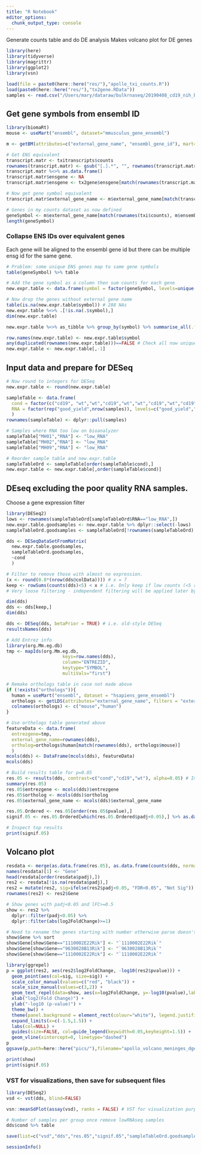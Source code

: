```yaml
---
title: "R Notebook"
editor_options:
  chunk_output_type: console
---
```


Generate counts table and do DE analysis
Makes volcano plot for DE genes

```r
library(here)
library(tidyverse)
library(magrittr)
library(ggplot2)
library(vsn)

load(file = paste0(here::here("res/"),"apollo_txi_counts.R"))
load(paste0(here::here("res/"),"tx2gene.RData"))
samples <- read.csv("/Users/mary/dataraw/bulkrnaseq/20190408_cd19_nih_bulk_rnaseq/samples.txt", header=F)
```

## Get gene symbols from ensembl ID
```r
library(biomaRt)
mouse <- useMart("ensembl", dataset="mmusculus_gene_ensembl")

m <- getBM(attributes=c("external_gene_name", "ensembl_gene_id"), mart=mouse) 

# Get ENS equivalent
transcript.matr <- txitranscripts$counts
rownames(transcript.matr) <- gsub("[.].*", "", rownames(transcript.matr))
transcript.matr %<>% as.data.frame()
transcript.matr$ensgene <- NA
transcript.matr$ensgene <- tx2gene$ensgene[match(rownames(transcript.matr),tx2gene$enstranscript)]

# Now get gene symbol equivalent
transcript.matr$external_gene_name <- m$external_gene_name[match(transcript.matr$ensgene, m$ensembl_gene_id)]

# Genes in my counts dataset as now defined
geneSymbol <- m$external_gene_name[match(rownames(txi$counts), m$ensembl_gene_id)] 
length(geneSymbol) 

```

### Collapse ENS IDs over equivalent genes 
Each gene will be aligned to the ensembl gene id but there can be multiple ensg id for the same gene.
```r

# Problem: some unique ENS genes map to same gene symbols
table(geneSymbol) %>% table

# Add the gene symbol as a column then sum counts for each gene
new.expr.table <- data.frame(symbol = factor(geneSymbol, levels=unique(geneSymbol)), txi$counts)

# Now drop the genes without external gene name
table(is.na(new.expr.table$symbol)) # 288 NAs
new.expr.table %<>% .[!is.na(.$symbol),]
dim(new.expr.table) 

new.expr.table %<>% as_tibble %>% group_by(symbol) %>% summarise_all(.funs=sum) %>% as.data.frame 

row.names(new.expr.table) <- new.expr.table$symbol
any(duplicated(rownames(new.expr.table)))==FALSE # Check all now unique
new.expr.table <- new.expr.table[,-1]

```


## Input data and prepare for DESeq
```r

# Now round to integers for DESeq
new.expr.table <- round(new.expr.table)

sampleTable <- data.frame(
  cond = factor(c("cd19", "wt","wt","cd19","wt","wt","cd19","wt","cd19","cd19","cd19","wt"), levels=c("wt","cd19"), ordered=F),
  RNA = factor(rep("good_yield",nrow(samples)), levels=c("good_yield","low_RNA"), ordered = F)
  )
rownames(sampleTable) <- dplyr::pull(samples)

# Samples where RNA too low on bioanalyzer
sampleTable["MH01","RNA"] <- "low_RNA"
sampleTable["MH02","RNA"] <- "low_RNA"
sampleTable["MH09","RNA"] <- "low_RNA"

# Reorder sample table and new.expr.table
sampleTableOrd <- sampleTable[order(sampleTable$cond),]
new.expr.table <- new.expr.table[,order(sampleTable$cond)]

```


## DEseq excluding the poor quality RNA samples. 
Choose a gene expression filter
```r
library(DESeq2)
lows <- rownames(sampleTableOrd[sampleTableOrd$RNA=="low_RNA",])
new.expr.table.goodsamples <- new.expr.table %>% dplyr::select(-lows)
sampleTableOrd.goodsamples <- sampleTableOrd[!rownames(sampleTableOrd) %in% lows,]

dds <- DESeqDataSetFromMatrix(
  new.expr.table.goodsamples, 
  sampleTableOrd.goodsamples,
  ~cond
  )

# Filter to remove those with almost no expression. 
(x <- round(0.8*(nrow(dds@colData)))) # x = 7
keep <- rowSums(counts(dds)<5) < x # i.e. Only keep if low counts (<5 reads) in <~80% of samples 
# Very loose filtering - independent filtering will be applied later by DESeq2

dim(dds) 
dds <- dds[keep,]
dim(dds) 

dds <- DESeq(dds, betaPrior = TRUE) # i.e. old-style DESeq
resultsNames(dds)

# Add Entrez info 
library(org.Mm.eg.db)
tmp <- mapIds(org.Mm.eg.db,
                     keys=row.names(dds),
                     column="ENTREZID",
                     keytype="SYMBOL",
                     multiVals="first")

# Remake orthologs table in case not made above
if (!exists("orthologs")){
  human = useMart("ensembl", dataset = "hsapiens_gene_ensembl") 
  orthologs <- getLDS(attributes="external_gene_name", filters = "external_gene_name", values=row.names(dds), mart=mouse, attributesL="hgnc_symbol", martL=human, verbose = FALSE, uniqueRows = FALSE, bmHeader=TRUE) 
  colnames(orthologs) <- c("mouse","human") 
}

# Use orthologs table generated above
featureData <- data.frame(
  entrezgene=tmp, 
  external_gene_name=rownames(dds),
  ortholog=orthologs$human[match(rownames(dds), orthologs$mouse)]
  )
mcols(dds) <- DataFrame(mcols(dds), featureData)
mcols(dds)

# Build results table for p=0.05
res.05 <- results(dds, contrast=c("cond","cd19","wt"), alpha=0.05) # Important to specify alpha here so that the independent filtering is done correctly. 
summary(res.05) 
res.05$entrezgene <- mcols(dds)$entrezgene
res.05$ortholog <- mcols(dds)$ortholog
res.05$external_gene_name <- mcols(dds)$external_gene_name

res.05.Ordered <- res.05[order(res.05$pvalue),]
signif.05 <- res.05.Ordered[which(res.05.Ordered$padj<0.05),] %>% as.data.frame() %>% dplyr::select(log2FoldChange,padj,stat,entrezgene,ortholog, external_gene_name)

# Inspect top results
print(signif.05)

```

## Volcano plot
```r

resdata <- merge(as.data.frame(res.05), as.data.frame(counts(dds, normalized=TRUE)), by="row.names", sort=FALSE) # Normalized = TRUE or FALSE doesn't make a difference here because Log fold change already calculated by this stage anyway.
names(resdata)[1] <- "Gene"
head(resdata[order(resdata$padj),])
res2 <- resdata[!is.na(resdata$padj),]
res2 = mutate(res2, sig=ifelse(res2$padj<0.05, "FDR<0.05", "Not Sig"))
rownames(res2) <- res2$Gene

# Show genes with padj<0.05 and lFC>=0.5
show <- res2 %>% 
  dplyr::filter(padj<0.05) %>% 
  dplyr::filter(abs(log2FoldChange)>=1)

# Need to rename the genes starting with number otherwise parse doesn't work in labels
show$Gene %>% sort
show$Gene[show$Gene=="1110002E22Rik"] <- "`1110002E22Rik`"
show$Gene[show$Gene=="9630028B13Rik"] <- "`9630028B13Rik`"
show$Gene[show$Gene=="1110002E22Rik"] <- "`1110002E22Rik`"

library(ggrepel)
p = ggplot(res2, aes(res2$log2FoldChange, -log10(res2$pvalue))) +
  geom_point(aes(col=sig, size=sig)) +
  scale_color_manual(values=c("red", "black")) +
  scale_size_manual(values=c(3,2)) +
  geom_text_repel(data=show, aes(x=log2FoldChange, y=-log10(pvalue),label=as.character(Gene)),min.segment.length = unit(0, "lines"), size=5,segment.colour = "black", parse=TRUE, box.padding=unit(0.4,"lines")) +
  xlab("log2(Fold Change)") +
  ylab("-log10 (p-value)") +
  theme_bw() +
  theme(panel.background = element_rect(colour="white"), legend.justification=c(0,0), legend.position=c(0,0), legend.background = element_rect(color="black", fill="white",size=.5, linetype="solid"), legend.text=element_text(size=15), axis.text = element_text(size=15), axis.title = element_text(size=15)) +
  expand_limits(x=c(-1.5,1.5)) +
  labs(col=NULL) +
  guides(size=FALSE, col=guide_legend(keywidth=0.05,keyheight=1.5)) +
  geom_vline(xintercept=0, linetype="dashed") 
p
ggsave(p,path=here::here("pics/"),filename="apollo_volcano_meninges_dge_cd19_vs_wt_goodsamples.pdf",width=6,height=6)

print(show)
print(signif.05)

```


### VST for visualizations, then save for subsequent files
```r
library(DESeq2)
vsd <- vst(dds, blind=FALSE)

vsn::meanSdPlot(assay(vsd), ranks = FALSE) # VST for visualization purposes

# Number of samples per group once remove lowRNAseq samples
dds$cond %>% table

save(list=c("vsd","dds","res.05","signif.05","sampleTableOrd.goodsamples"), file = paste0(here::here("res/"),"apollo_deseq_out_goodsamples.R"))
```


```r
sessionInfo()
```
